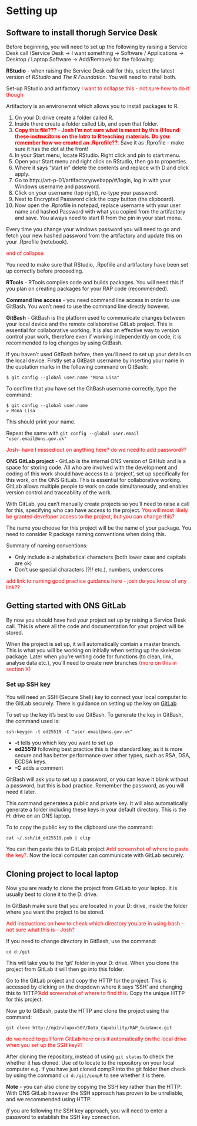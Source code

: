 
# Setting up

## Software to install thorugh Service Desk

Before beginning, you will need to set up the following by raising a Service Desk call (Service Desk -> I want something -> Software / Applications -> Desktop / Laptop Software -> Add/Remove) for the following:

**RStudio** - when raising the Service Desk call for this, select the latest version of *RStudio* and *The R Foundation*. You will need to install both. 

Set-up RStudio and artifactory <span style="color:red">I want to collapse this - not sure how to do it though</span>

Artifactory is an environemnt which allows you to install packages to R. 

1. On your D: drive create a folder called R.
2. Inside there create a folder called Lib, and open that folder.
3. **<span style="color:red">Copy this file??? - Josh I'm not sure what is meant by this (I found these instrucitons on the Intro to R teaching materials. Do you remember how we created an .Rprofile??</span>**. Save it as .Rprofile - make sure it has the dot at the front!
4. In your Start menu, locate RStudio. Right click and pin to start menu.
5. Open your Start menu and right click on RStudio, then go to properties.
6. Where it says "start in" delete the contents and replace with D:\R\lib and click
apply.
7. Go to http://art-p-01/artifactory/webapp/#/login, log in with your Windows username and password.
8. Click on your username (top right), re-type your password.
9. Next to Encrypted Password click the copy button (the clipboard).
10. Now open the .Rprofile in notepad, replace username with your user name and hashed Password with what you copied from the artifactory and save. You always need to start R from the pin in your start menu.

Every time you change your windows password you will need to go and fetch your new hashed password from the artifactory and update this on your .Rprofile (notebook).

<span style="color:red">end of collapse</span>

You need to make sure that RStudio, .Rpofiile and artifactory have been set up correctly before proceeding. 

**RTools** - RTools compiles code and builds packages. You will need this if you plan on creating packages for your RAP code (recommended).

**Command line access** - you need command line access in order to use GitBash. You won't need to use the command line directly however.

**GitBash** - GitBash is the platform used to communicate changes between your local device and the remote collaborative GitLab project. This is essential for collaborative working. It is also an effective way to version control your work, therefore even if working independently on code, it is recommended to log changes by using GitBash. 

If you haven't used GitBash before, then you'll need to set up your details on the local device. Firstly set a GitBash username by inserting your name in the quotation marks in the following command on GitBash:

```
$ git config --global user.name "Mona Lisa"
```

To confirm that you have set the GitBash username correctly, type the command:

```
$ git config --global user.name
> Mona Lisa
```
This should print your name. 

Repeat the same with `git config --global user.email "user.email@ons.gov.uk"`

<span style="color:red">Josh- have I missed out on anything here? do we need to add password??</span>

**ONS GitLab project** - GitLab is the internal ONS version of GitHub and is a space for storing code. All who are involved with the development and coding of this work should have access to a 'project', set up specifically for this work, on the ONS GitLab. This is essential for collaborative working. GitLab allows multiple people to work on code simultaneously, and enables version control and traceability of the work.

With GitLab, you can't manually create projects so you'll need to raise a call for this, specifying who can have access to the project. <span style="color:red">You will most likely be granted developer access to the project, but you can change this?</span> 

The name you choose for this project will be the name of your package. You need to consider R package naming conventions when doing this. 

Summary of naming conventions:

- Only include a-z alphabetical characters (both lower case and capitals are ok)
- Don't use special characters (?!/ etc.), numbers, underscores

<span style="color:red">add link to naming good practice guidance here - josh do you know of any link??</span>


## Getting started with ONS GitLab

By now you should have had your project set up by raising a Service Desk call. This is where all the code and documentation for your project will be stored.

When the project is set up, it will automatically contain a master branch. This is what you will be working on initially when setting up the skeleton package. Later when you're writing code for functions (to clean, link, analyse data etc.), you'll need to create new branches <span style="color:red">(more on this in section X)</span> 

### Set up SSH key

You will need an SSH (Secure Shell) key to connect your local computer to the GitLab securely. 
There is guidance on setting up the key on [GitLab](https://docs.gitlab.com/ee/ssh/)

To set up the key it's best to use GitBash. To generate the key in GitBash, the command used is:

```
ssh-keygen -t ed25519 -C "user.email@ons.gov.uk"  
```

- **-t** tells you which key you want to set up
- **ed25519** following best practice this is the standard key, as it is more secure and has better performance over other types, such as RSA, DSA, ECDSA keys. 
- **-C** adds a comment

GitBash will ask you to set up a password, or you can leave it blank without a password, but this is bad practice. Remember the password, as you will need it later.

This command generates a public and private key. It will also automatically generate a folder including these keys in your default directory. This is the H: drive on an ONS laptop. 

To to copy the public key to the clipboard use the command:

```
cat ~/.ssh/id_ed25519.pub | clip
```

You can then paste this to GitLab project <span style="color:red">Add screenshot of where to paste the key?</span>. Now the local computer can communicate with GitLab securely. 


## Cloning project to local laptop

Now you are ready to clone the project from GitLab to your laptop. It is usually best to clone it to the D: drive.

In GitBash make sure that you are located in your D: drive, inside the folder where you want the project to be stored.

<span style="color:red">Add instructions on how to check which directory you are in using bash - not sure what this is - Josh?</span>

If you need to change directory in GitBash, use the command:

```
cd d:/git
```

This will take you to the 'git' folder in your D: drive. When you clone the project from GitLab it will then go into this folder. 

Go to the GitLab project and copy the HTTP for the project. This is accessed by clicking on the dropdown where it says 'SSH' and changing this to 'HTTP'<span style="color:red">Add screenshot of where to find this</span>. Copy the unique HTTP for this project. 

Now go to GitBash, paste the HTTP and clone the project using the command:

```
git clone http://np2rvlapxx507/Data_Capability/RAP_Guidance.git
```

<span style="color:red">do we need to pull form GitLab here or is it automatically on the local drive when you set up the SSH key??</span>


After cloning the repository, instead of using `git status` to check the whether it has cloned. Use `cd` to locate to the repository on your local computer e.g. if you have just cloned compR into the git folder then check by using the command `cd d:/git/compR` to see whether it is there. 

**Note** - you can also clone by copying the SSH key rather than the HTTP. With ONS GitLab however the SSH approach has proven to be unreliable, and we recommended using HTTP.

*If* you are following the SSH key approach, you will need to enter a password to establish the SSH key connection.

